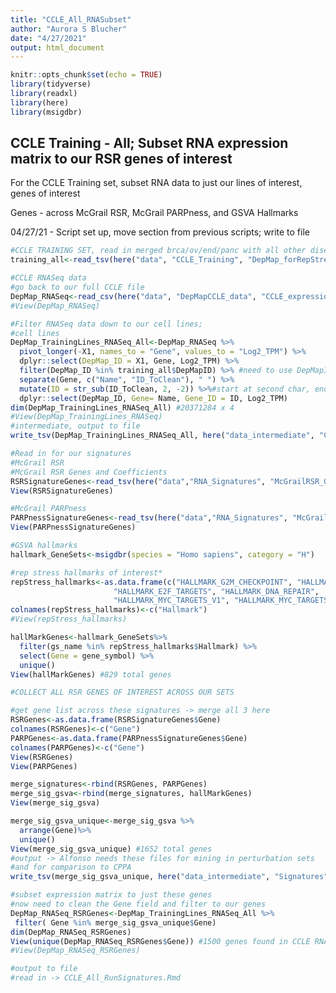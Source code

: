 ```yaml
---
title: "CCLE_All_RNASubset"
author: "Aurora S Blucher"
date: "4/27/2021"
output: html_document
---
```


```r
knitr::opts_chunk$set(echo = TRUE)
library(tidyverse)
library(readxl)
library(here)
library(msigdbr)
```

## CCLE Training -  All; Subset RNA expression matrix to our RSR genes of interest

For the CCLE Training set, subset RNA data to just our lines of interest, genes of interest

Genes - across McGrail RSR, McGrail PARPness, and GSVA Hallmarks 

04/27/21  - Script set up, move section from previous scripts; write to file

```r
#CCLE TRAINING SET, read in merged brca/ov/end/panc with all other diseases
training_all<-read_tsv(here("data", "CCLE_Training", "DepMap_forRepStress_AllDiseases_TRAINING_210427.tsv"))

#CCLE RNASeq data
#go back to our full CCLE file
DepMap_RNASeq<-read_csv(here("data", "DepMapCCLE_data", "CCLE_expression.csv"))
#View(DepMap_RNASeq)

#Filter RNASeq data down to our cell lines; 
#cell lines
DepMap_TrainingLines_RNASeq_All<-DepMap_RNASeq %>%
  pivot_longer(-X1, names_to = "Gene", values_to = "Log2_TPM") %>%
  dplyr::select(DepMap_ID = X1, Gene, Log2_TPM) %>%
  filter(DepMap_ID %in% training_all$DepMapID) %>% #need to use DepMapID across data types
  separate(Gene, c("Name", "ID_ToClean"), " ") %>%
  mutate(ID = str_sub(ID_ToClean, 2, -2)) %>%#start at second char, end on 2nd to last chat -> remove "()"
  dplyr::select(DepMap_ID, Gene= Name, Gene_ID = ID, Log2_TPM)
dim(DepMap_TrainingLines_RNASeq_All) #20371284 x 4
#View(DepMap_TrainingLines_RNASeq)
#intermediate, output to file
write_tsv(DepMap_TrainingLines_RNASeq_All, here("data_intermediate", "CCLE_DepMap_expression", "CCLEDepMap_TrainingLines_All_RNASeq_LONG.tsv"))

#Read in for our signatures
#McGrail RSR
#McGrail RSR Genes and Coefficients
RSRSignatureGenes<-read_tsv(here("data","RNA_Signatures", "McGrailRSR_Genes_Coefficients.tsv")) 
View(RSRSignatureGenes)

#McGrail PARPness
PARPnessSignatureGenes<-read_tsv(here("data","RNA_Signatures", "McGrailPARPness_Genes_Coefficients.tsv")) 
View(PARPnessSignatureGenes)

#GSVA hallmarks
hallmark_GeneSets<-msigdbr(species = "Homo sapiens", category = "H")

#rep stress hallmarks of interest*
repStress_hallmarks<-as.data.frame(c("HALLMARK_G2M_CHECKPOINT", "HALLMARK_OXIDATIVE_PHOSPHORYLATION",
                       "HALLMARK_E2F_TARGETS", "HALLMARK_DNA_REPAIR", 
                       "HALLMARK_MYC_TARGETS_V1", "HALLMARK_MYC_TARGETS_V2"))
colnames(repStress_hallmarks)<-c("Hallmark")
#View(repStress_hallmarks)

hallMarkGenes<-hallmark_GeneSets%>%
  filter(gs_name %in% repStress_hallmarks$Hallmark) %>%
  select(Gene = gene_symbol) %>%
  unique()
View(hallMarkGenes) #829 total genes

#COLLECT ALL RSR GENES OF INTEREST ACROSS OUR SETS

#get gene list across these signatures -> merge all 3 here
RSRGenes<-as.data.frame(RSRSignatureGenes$Gene)
colnames(RSRGenes)<-c("Gene")
PARPGenes<-as.data.frame(PARPnessSignatureGenes$Gene)
colnames(PARPGenes)<-c("Gene")
View(RSRGenes)
View(PARPGenes)

merge_signatures<-rbind(RSRGenes, PARPGenes)
merge_sig_gsva<-rbind(merge_signatures, hallMarkGenes)
View(merge_sig_gsva)

merge_sig_gsva_unique<-merge_sig_gsva %>%
  arrange(Gene)%>%
  unique()
View(merge_sig_gsva_unique) #1652 total genes
#output -> Alfonso needs these files for mining in perturbation sets
#and for comparison to CPPA
write_tsv(merge_sig_gsva_unique, here("data_intermediate", "Signatures", "RSRPARPness_GenesOfInterest.tsv"))
```

```r

#subset expression matrix to just these genes
#now need to clean the Gene field and filter to our genes
DepMap_RNASeq_RSRGenes<-DepMap_TrainingLines_RNASeq_All %>%
 filter( Gene %in% merge_sig_gsva_unique$Gene) 
dim(DepMap_RNASeq_RSRGenes)
View(unique(DepMap_RNASeq_RSRGenes$Gene)) #1500 genes found in CCLE RNA data
#View(DepMap_RNASeq_RSRGenes)

#output to file
#read in -> CCLE_All_RunSignatures.Rmd


```
